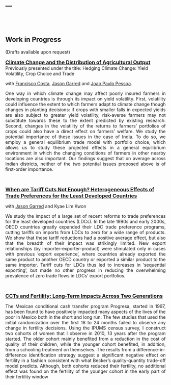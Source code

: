 ---
---
  
<br>
<br>

## Work in Progress

(Drafts available upon request)<br>


 <font size="3">[<b>Climate Change and the Distribution of Agricultural Output </b>]()</font> <br>
Previously presented under the title: Hedging Climate Change: Yield Volatility, Crop Choice and Trade <br>

with [Francisco Costa](https://sites.google.com/site/fjmcosta/), [Jason Garred](http://web5.uottawa.ca/www5/jasongarred/index.html) and [Joao Paulo Pessoa](https://sites.google.com/site/joaopaulocnpessoa/).

<div style="text-align: justify">One way in which climate change may affect poorly insured farmers in developing countries is through its impact on yield volatility. First, volatility could influence the extent to which farmers adapt to climate change though changes in planting decisions: if crops with smaller falls in expected yields are also subject to greater yield volatility, risk-averse farmers may not substitute towards these to the extent predicted by existing research. Second, changes in the volatility of the returns to farmers' portfolios of crops could also have a direct effect on farmers' welfare. We study the potential importance of these issues in the case of India. To do so, we employ a general equilibrium trade model with portfolio choice, which allows us to study these projected effects in a general equilibrium environment in which the changing conditions of farmers in other nearby locations are also important. Our findings suggest that on average across Indian districts, neither of the two potential issues proposed above is of first-order importance.</div>
<br>

<font size="3">[<b>When are Tariff Cuts Not Enough? Heterogeneous Effects of Trade Preferences for the Least Developed Countries</b>]()</font> 

with [Jason Garred](http://web5.uottawa.ca/www5/jasongarred/index.html) and Kyae Lim Kwon

<div style="text-align: justify">We study the impact of a large set of recent reforms to trade preferences for the
least developed countries (LDCs). In the late 1990s and early 2000s, OECD countries
greatly expanded their LDC trade preference programs, cutting tariffs on imports from
LDCs to zero for a wide range of products. We show that these tariff reductions had a
positive average effect, but also that the breadth of their impact was strikingly limited.
New export relationships (by importer-exporter-product) were stimulated only in cases
with previous ‘export experience’, where countries already exported the same product
to another OECD country or exported a similar product to the same importer. Tariff
cuts for LDCs thus led to increases in ‘sequential exporting’, but made no other progress
in reducing the overwhelming prevalence of zero trade flows in LDCs’ export portfolios.</div>
<br>

<font size="3">[<b>CCTs and Fertility: Long-Term Impacts Across Two Generations</b>]()</font> 

<div style="text-align: justify">The Mexican conditional cash transfer program Progresa, started in 1997, has been found to have positively impacted many aspects of the lives of the poor in Mexico both in the short and long run. The few studies that used the initial randomization over the first 18 to 24 months failed to observe any change in fertility decisions. Using the IPUMS census survey, I construct two cohorts of women that I observe in 2010, 13 years after the program started. The older cohort mainly benefited from a reduction in the cost of quality of their children, while the younger cohort benefited, in addition, from a schooling treatment on themselves. The results from a difference-in-difference identification strategy suggest a significant negative effect on fertility in a fashion consistent with what Becker’s quality-quantity trade-off model predicts. Although, both cohorts reduced their fertility, no additional effect was found on the fertility of the younger cohort in the early part of their fertility window </div>